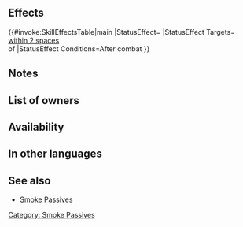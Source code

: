 {{Passive
|type=C
|exclusive=0
|1name=Def Smoke 1
|1tagid=SID_守備の紫煙1
|1promotionRarity=4
|1promotionTier=1
|1effect=Inflicts Def-3 on foes within 2 spaces of target through their next actions after combat.
|1required=-
|1cost=60
|2name=Def Smoke 2
|2tagid=SID_守備の紫煙2
|2promotionRarity=5
|2promotionTier=1
|2effect=Inflicts Def-5 on foes within 2 spaces of target through their next actions after combat.
|2cost=120
|3name=Def Smoke 3
|3tagid=SID_守備の紫煙3
|3effect=Inflicts Def-7 on foes within 2 spaces of target through their next actions after combat.
|3cost=240
|canUseWeapon={{WeaponList|exclude=Staff}}
|canUseMove={{MoveList|all}}
|properties=random_all
}}
==Effects==
{{#invoke:SkillEffectsTable|main
|StatusEffect={{SkillEffectText|Penalties|Def|7}}
|StatusEffect Targets={{SkillTargetText|Foes}}<br>[[within 2 spaces]]<br>of {{SkillTargetText|Target Foe}}
|StatusEffect Conditions=After combat
}}
==Notes==
{{After combat note|{{SEt|penalty}}}}
{{Penalties}}

==List of owners==
{{Skill Hero List}}
{{NoInheritHeroes}}
==Availability==
{{PassiveFocusList}}
{{PassiveDistributionList}}
{{PassiveCombatManualList}}
==In other languages==
{{OtherLanguages
|japanese=守備の紫煙
|german=Ver.-Rauch
|spanishEU=Humo de Def
|spanishLA=Humo de Def.
|french=Fumée Déf
|italian=Dif in fumo
|chineseTW=防守紫煙
|portuguese=Fumaça Def.
}}
==See also==
* [[Smoke Passives]]
{{Passives Navbox|C}}
[[Category: Smoke Passives]]